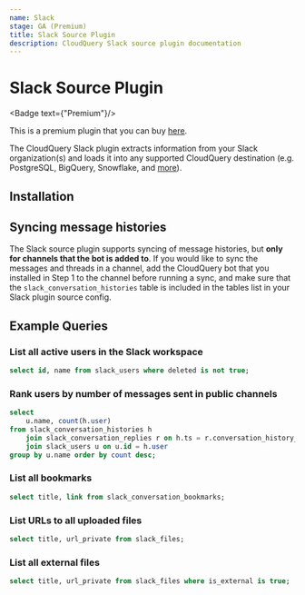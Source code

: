 ```yaml
---
name: Slack
stage: GA (Premium)
title: Slack Source Plugin
description: CloudQuery Slack source plugin documentation
---
```

# Slack Source Plugin


<Badge text={"Premium"}/>

This is a premium plugin that you can buy [here](/integrations/slack).

The CloudQuery Slack plugin extracts information from your Slack organization(s) and loads it into any supported CloudQuery destination (e.g. PostgreSQL, BigQuery, Snowflake, and [more](/docs/plugins/destinations/overview)).

## Installation

<Authentication/>

## Syncing message histories

The Slack source plugin supports syncing of message histories, but **only for channels that the bot is added to**. If you would like to sync the messages and threads in a channel, add the CloudQuery bot that you installed in Step 1 to the channel before running a sync, and make sure that the `slack_conversation_histories` table is included in the tables list in your Slack plugin source config.

## Example Queries

### List all active users in the Slack workspace

```sql copy
select id, name from slack_users where deleted is not true;
```

### Rank users by number of messages sent in public channels

```sql copy
select 
    u.name, count(h.user) 
from slack_conversation_histories h 
    join slack_conversation_replies r on h.ts = r.conversation_history_ts 
    join slack_users u on u.id = h.user 
group by u.name order by count desc;
```

### List all bookmarks

```sql copy
select title, link from slack_conversation_bookmarks;
```


### List URLs to all uploaded files

```sql copy
select title, url_private from slack_files;
```

### List all external files

```sql copy
select title, url_private from slack_files where is_external is true;
``` 